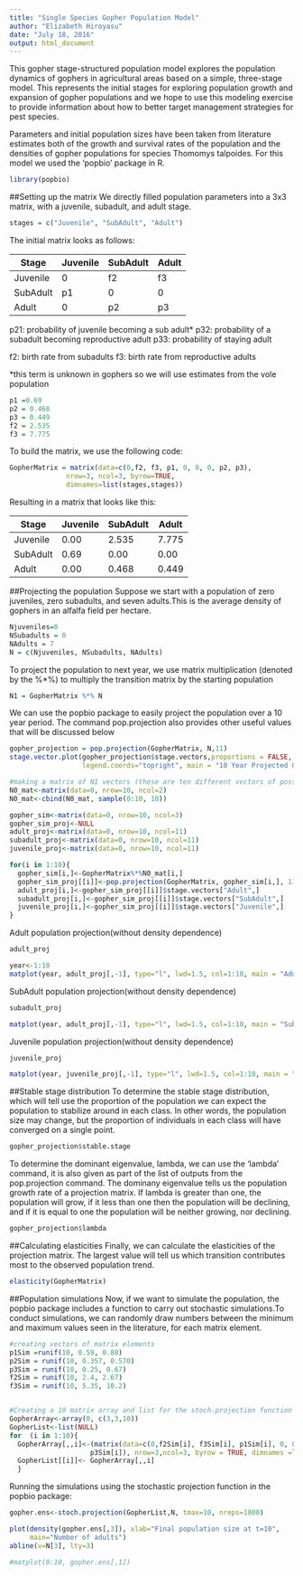 ```yaml
---
title: "Single Species Gopher Population Model"
author: "Elizabeth Hiroyasu"
date: "July 18, 2016"
output: html_document
---
```


This gopher stage-structured population model explores the population dynamics of gophers in agricultural areas based on a simple, three-stage model. This represents the initial stages for exploring population growth and expansion of gopher populations and we hope to use this modeling exercise to provide information about how to better target management strategies for pest species.

Parameters and initial population sizes have been taken from literature estimates both of the growth and survival rates of the population and the densities of gopher populations for species Thomomys talpoides. For this model we used the 'popbio' package in R.
```r
library(popbio)
```

##Setting up the matrix
We directly filled population parameters into a 3x3 matrix, with a juvenile, subadult, and adult stage. 

```r
stages = c("Juvenile", "SubAdult", "Adult")
```

The initial matrix looks as follows:

 Stage   | Juvenile | SubAdult | Adult
---------|----------|----------|-------            
Juvenile | 0        | f2       | f3 
SubAdult | p1       | 0        | 0
Adult    | 0        | p2       | p3 

p21: probability of juvenile becoming a sub adult*
p32: probability of a subadult becoming reproductive adult
p33: probability of staying adult

f2: birth rate from subadults
f3: birth rate from reproductive adults

*this term is unknown in gophers so we will use estimates from the vole population

```r
p1 =0.69
p2 = 0.468
p3 = 0.449
f2 = 2.535
f3 = 7.775
```


To build the matrix, we use the following code:
```r
GopherMatrix = matrix(data=c(0,f2, f3, p1, 0, 0, 0, p2, p3),
              nrow=3, ncol=3, byrow=TRUE,
              dimnames=list(stages,stages))
```

Resulting in a matrix that looks like this:

 Stage | Juvenile | SubAdult | Adult
-------|----------|----------|-------            
Juvenile | 0.00 | 2.535 | 7.775
SubAdult | 0.69 | 0.00 | 0.00
Adult | 0.00 | 0.468 | 0.449 

##Projecting the population
Suppose we start with a population of zero juveniles, zero subadults, and seven adults.This is the average density of gophers in an alfalfa field per hectare.
```r
Njuveniles=0
NSubadults = 0
NAdults = 7
N = c(Njuveniles, NSubadults, NAdults)
```

To project the population to next year, we use matrix multiplication (denoted by the %*%) to multiply the transition matrix by the starting population
```r
N1 = GopherMatrix %*% N
```

We can use the popbio package to easily project the population over a 10 year period. The command pop.projection also provides other useful values that will be discussed below

```r
gopher_projection = pop.projection(GopherMatrix, N,11)
stage.vector.plot(gopher_projection$stage.vectors,proportions = FALSE, 
                  legend.coords="topright", main = "10 Year Projected Gophers/ha")

#making a matrix of N1 vectors (these are ten different vectors of possible starting population sizes)
N0_mat<-matrix(data=0, nrow=10, ncol=2)
N0_mat<-cbind(N0_mat, sample(0:10, 10))

gopher_sim<-matrix(data=0, nrow=10, ncol=3)
gopher_sim_proj<-NULL
adult_proj<-matrix(data=0, nrow=10, ncol=11)
subadult_proj<-matrix(data=0, nrow=10, ncol=11)
juvenile_proj<-matrix(data=0, nrow=10, ncol=11)

for(i in 1:10){
  gopher_sim[i,]<-GopherMatrix%*%N0_mat[i,]
  gopher_sim_proj[[i]]<-pop.projection(GopherMatrix, gopher_sim[i,], 11)
  adult_proj[i,]<-gopher_sim_proj[[i]]$stage.vectors["Adult",]
  subadult_proj[i,]<-gopher_sim_proj[[i]]$stage.vectors["SubAdult",]
  juvenile_proj[i,]<-gopher_sim_proj[[i]]$stage.vectors["Juvenile",]
}
```

Adult population projection(without density dependence)
```r
adult_proj

year<-1:10
matplot(year, adult_proj[,-1], type="l", lwd=1.5, col=1:10, main = "Adult gopher population over time", xlab="years", ylab="Density of Adults per ha")
```

SubAdult population projection(without density dependence)
```r
subadult_proj

matplot(year, adult_proj[,-1], type="l", lwd=1.5, col=1:10, main = "SubAdult gopher population over time", xlab="years", ylab="Density of SubAdults per ha")
```

Juvenile population projection(without density dependence)
```r
juvenile_proj

matplot(year, juvenile_proj[,-1], type="l", lwd=1.5, col=1:10, main = "Juvenile gopher population over time", xlab="years", ylab="Density of Juveniles per ha")
```

##Stable stage distribution
To determine the stable stage distribution, which will tell use the proportion of the population we can expect the population to stabilize around in each class. In other words, the population size may change, but the proportion of individuals in each class will have converged on a single point.
```r
gopher_projection$stable.stage
```

To determine the dominant eigenvalue, lambda, we can use the 'lambda' command, it is also given as part of the list of outputs from the pop.projection command. The dominany eigenvalue tells us the population growth rate of a projection matrix. If lambda is greater than one, the population will grow, if it less than one then the population will be declining, and if it is equal to one the population will be neither growing, nor declining.
```r
gopher_projection$lambda
```

##Calculating elasticities
Finally, we can calculate the elasticities of the projection matrix. The largest value will tell us which transition contributes most to the observed population trend.
```r
elasticity(GopherMatrix)
```

##Population simulations
Now, if we want to simulate the population, the popbio package includes a function to carry out stochastic simulations.To conduct simulations, we can randomly draw numbers between the minimum and maximum values seen in the literature, for each matrix element.

```r
#creating vectors of matrix elements
p1Sim =runif(10, 0.59, 0.80)
p2Sim = runif(10, 0.357, 0.570)
p3Sim = runif(10, 0.25, 0.67)
f2Sim = runif(10, 2.4, 2.67)
f3Sim = runif(10, 5.35, 10.2)


#Creating a 10 matrix array and list for the stoch.projection function
GopherArray<-array(0, c(3,3,10))
GopherList<-list(NULL)
for  (i in 1:10){
  GopherArray[,,i]<-(matrix(data=c(0,f2Sim[i], f3Sim[i], p1Sim[i], 0, 0, 0, p2Sim[i],
                    p3Sim[i]), nrow=3,ncol=3, byrow = TRUE, dimnames =list(stages,stages)))
  GopherList[[i]]<- GopherArray[,,i]
  }

```

Running the simulations using the stochastic projection function in the popbio package:
```r
gopher.ens<-stoch.projection(GopherList,N, tmax=10, nreps=1000)

plot(density(gopher.ens[,3]), xlab="Final population size at t=10",
     main="Number of adults") 
abline(v=N[3], lty=3)

#matplot(0:10, gopher.ens[,1])
```
